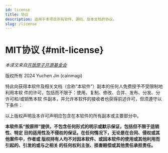 ```yaml
---
id: license
title: 协议
description: 适用于本项目所有软件、源码、及本文档的协议。
slug: /license
---
```




# MIT协议 {#mit-license}

_本译文来自[开放原子开源基金会<IconExternalLink/>][link-mit]_

版权所有 <InlineIcon icon={mdiCopyright} vspace={-0.35}/> 2024 Yuchen Jin (cainmagi)

特此向获得本软件及相关文档（合称“本软件”）副本的任何人免费授予不受限制地利用本软
件的许可，包括而不限于：使用、复制、修改、合并、发布、分发、分许可和/或销售本软
件副本，并允许本软件的接收者也获得前述许可，但须遵守以下条件：

以上版权声明及本许可声明应包含在本软件的所有副本或主要部分中。

<p>
  <strong>
    本软件系“按原样”提供，不包含任何形式的明示或默示保证，包括但不限于适销性、特定
    目的适用性及不侵权的保证。在任何情况下，无论是在合同、侵权或其他案件中，作者或
    版权持有人均不对因本软件、或因本软件的使用或其他利用而引起的、引发的或与之相关
    的任何权利主张、损害赔偿或其他责任承担责任。
  </strong>
</p>

[link-mit]: https://legacy.openatom.cn/other/%E3%80%90%E8%8B%B1%E8%AF%91%E4%B8%AD%E3%80%91The%20MIT%20License.pdf
